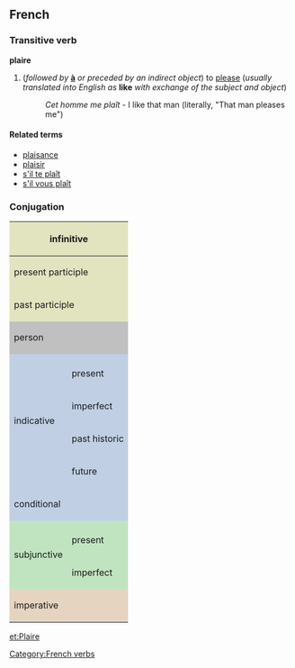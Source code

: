 ==French==
===Transitive verb===
'''plaire'''

#(''followed by'' '''[[à]]''' ''or preceded by an indirect object'') to [[please]] (''usually translated into English as'' '''like''' ''with exchange of the subject and object'')
#:''Cet homme me plaît'' - I like that man (literally, "That man pleases me")

====Related terms====
*[[plaisance]]
*[[plaisir]]
*[[s'il te plaît]]
*[[s'il vous plaît]]

===Conjugation===

<center>
{| style="background:#F0F0F0"
|-
! colspan="3" style="background:#e2e4c0" | infinitive
| colspan="5" | plaire

|-
! colspan="3" style="background:#e2e4c0" | present participle
| colspan="5" | [[plaisant]]

|-
! colspan="3" style="background:#e2e4c0" | past participle
| colspan="5" | [[plu]]

|-
! colspan="2" rowspan="2" style="background:#C0C0C0" | person
! colspan="3" style="background:#C0C0C0" | singular
! colspan="3" style="background:#C0C0C0" | plural

|-
! style="background:#C0C0C0;width:12.5%" | first
! style="background:#C0C0C0;width:12.5%" | second
! style="background:#C0C0C0;width:12.5%" | third
! style="background:#C0C0C0;width:12.5%" | first
! style="background:#C0C0C0;width:12.5%" | second
! style="background:#C0C0C0;width:12.5%" | third

|-
! style="background:#c0cfe4" rowspan="5" | indicative
! style="background:#c0cfe4" | 
! style="background:#c0cfe4" | je
! style="background:#c0cfe4" | tu
! style="background:#c0cfe4" | il
! style="background:#c0cfe4" | nous
! style="background:#c0cfe4" | vous
! style="background:#c0cfe4" | ils

|-
! style="height:3em;background:#c0cfe4" | present
| plais
| plais
| plaît
| plaisons
| plaisez
| plaisent

|-
! style="height:3em;background:#c0cfe4" | imperfect
| plaisais
| plaisais
| plaisait
| plaisions
| plaisiez
| plaisaient

|-
! style="height:3em;background:#c0cfe4" | past historic
| plus
| plus
| plut
| plûmes
| plûtes
| plurent

|-
! style="height:3em;background:#c0cfe4" | future
| plairai
| plairas
| plaira
| plairons
| plairez
| plairont

|-
! style="height:3em;background:#c0cfe4" colspan="2" | conditional
| plairais
| plairais
| plairait
| plairions
| plairiez
| plairaient

|-
! style="background:#c0e4c0" rowspan="3" | subjunctive
! style="background:#c0e4c0" | 
! style="background:#c0e4c0" | que je
! style="background:#c0e4c0" | que tu
! style="background:#c0e4c0" | qu'il
! style="background:#c0e4c0" | que nous
! style="background:#c0e4c0" | que vous
! style="background:#c0e4c0" | qu'ils

|-
! style="height:3em;background:#c0e4c0" | present
| plaise
| plaises
| plaise
| plaisions
| plaisiez
| plaisent

|-
! style="height:3em;background:#c0e4c0" rowspan="1" | imperfect
| plusse
| plusses
| plût
| plussions
| plussiez
| plussent

|-
! colspan="2" rowspan="2" style="height:3em;background:#e4d4c0" | imperative
! style="background:#e4d4c0" | -
! style="background:#e4d4c0" | tu
! style="background:#e4d4c0" | -
! style="background:#e4d4c0" | nous
! style="background:#e4d4c0" | vous
! style="background:#e4d4c0" | -

|-
|
| plais
| 
| plaisons
| plaisez
| 

|}
</center>

[[Category:French verbs]]

[[et:Plaire]]